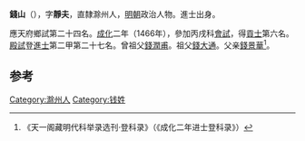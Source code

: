 '''錢山'''（{{bd|1434年||？}}），字'''靜夫'''，直隸滁州人，[[明朝|明朝]]政治人物。進士出身。

應天府鄉試第二十四名。[[成化|成化]]二年（1466年），參加丙戌科[[會試|會試]]，得[[貢士|貢士]]第六名。[[殿試|殿試]]登[[進士|進士]]第二甲第二十七名。曾祖父[[錢潤甫|錢潤甫]]。祖父[[錢大通|錢大通]]。父亲[[錢景華|錢景華]]<ref>《天一阁藏明代科举录选刊·登科录》（《成化二年进士登科录》）</ref>。

==参考==
{{reflist}}
{{明朝人物小作品}}
{{成化二年丙戌科殿試金榜}}

[[Category:滁州人|Category:滁州人]]
[[Category:钱姓|Category:钱姓]]